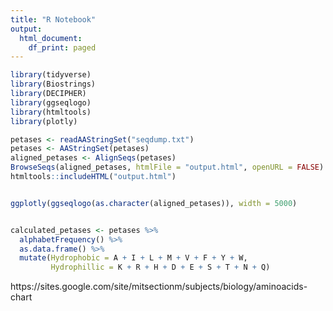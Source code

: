 ```yaml
---
title: "R Notebook"
output:
  html_document:
    df_print: paged
---
```


<style>
  .fulllogo{
      overflow-x:scroll;
      white-space: nowrap;
  }

  .fulllogo img{
     max-width: none;
  }


</style>
```r
library(tidyverse)
library(Biostrings)
library(DECIPHER)
library(ggseqlogo)
library(htmltools)
library(plotly)
```

```r
petases <- readAAStringSet("seqdump.txt")
petases <- AAStringSet(petases)
aligned_petases <- AlignSeqs(petases)
BrowseSeqs(aligned_petases, htmlFile = "output.html", openURL = FALSE)
htmltools::includeHTML("output.html")
```

<div class="fulllogo">
```r
ggplotly(ggseqlogo(as.character(aligned_petases)), width = 5000)
```
</div>

```r
calculated_petases <- petases %>%
  alphabetFrequency() %>%
  as.data.frame() %>%
  mutate(Hydrophobic = A + I + L + M + V + F + Y + W,
         Hydrophillic = K + R + H + D + E + S + T + N + Q) 


```

https://sites.google.com/site/mitsectionm/subjects/biology/aminoacids-chart